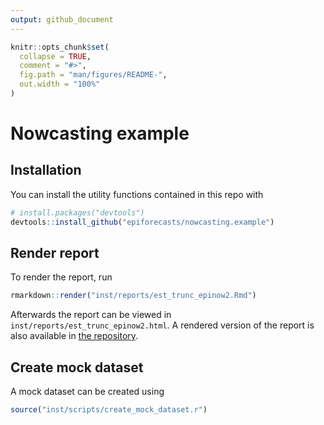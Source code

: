 ```yaml
---
output: github_document
---
```


<!-- README.md is generated from README.Rmd. Please edit that file -->

```r
knitr::opts_chunk$set(
  collapse = TRUE,
  comment = "#>",
  fig.path = "man/figures/README-",
  out.width = "100%"
)
```

# Nowcasting example

## Installation

You can install the utility functions contained in this repo with

```r
# install.packages("devtools")
devtools::install_github("epiforecasts/nowcasting.example")
```

## Render report

To render the report, run

```r
rmarkdown::render("inst/reports/est_trunc_epinow2.Rmd")
```

Afterwards the report can be viewed in `inst/reports/est_trunc_epinow2.html`. A rendered version of the report is also available in [the repository](inst/reports/est_trunc_epinow2.md).

## Create mock dataset

A mock dataset can be created using

```r
source("inst/scripts/create_mock_dataset.r")
```


